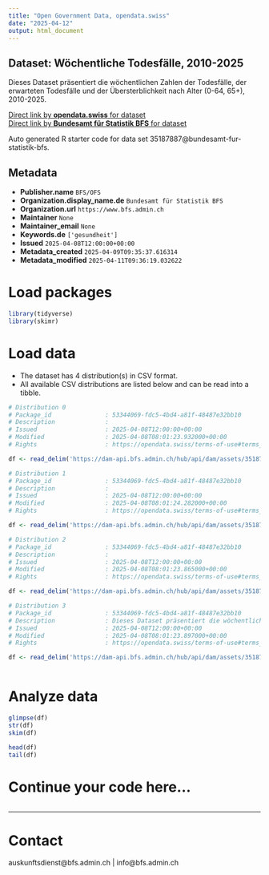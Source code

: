 ```yaml
---
title: "Open Government Data, opendata.swiss"
date: "2025-04-12"
output: html_document
---
```


## Dataset: Wöchentliche Todesfälle, 2010-2025

Dieses Dataset präsentiert die wöchentlichen Zahlen der Todesfälle, der erwarteten Todesfälle und der Übersterblichkeit nach Alter (0-64, 65+), 2010-2025.

[Direct link by **opendata.swiss** for dataset](https://opendata.swiss/de/dataset/wochentliche-todesfalle-2010-2025)<br>
[Direct link by **Bundesamt für Statistik BFS** for dataset](https://www.bfs.admin.ch/asset/de/ts-d-14.03.04.03-wr)

Auto generated R starter code for data set 35187887@bundesamt-fur-statistik-bfs.

## Metadata

- **Publisher.name** `BFS/OFS`
- **Organization.display_name.de** `Bundesamt für Statistik BFS`
- **Organization.url** `https://www.bfs.admin.ch`
- **Maintainer** `None`
- **Maintainer_email** `None`
- **Keywords.de** `['gesundheit']`
- **Issued** `2025-04-08T12:00:00+00:00`
- **Metadata_created** `2025-04-09T09:35:37.616314`
- **Metadata_modified** `2025-04-11T09:36:19.032622`


# Load packages

```r

library(tidyverse)
library(skimr)

```

# Load data

-   The dataset has 4 distribution(s) in CSV format.
-   All available CSV distributions are listed below and can be read into a tibble.

```r

# Distribution 0
# Package_id               : 53344069-fdc5-4bd4-a81f-48487e32bb10
# Description              : 
# Issued                   : 2025-04-08T12:00:00+00:00
# Modified                 : 2025-04-08T08:01:23.932000+00:00
# Rights                   : https://opendata.swiss/terms-of-use#terms_by_ask

df <- read_delim('https://dam-api.bfs.admin.ch/hub/api/dam/assets/35187912/master')

# Distribution 1
# Package_id               : 53344069-fdc5-4bd4-a81f-48487e32bb10
# Description              : 
# Issued                   : 2025-04-08T12:00:00+00:00
# Modified                 : 2025-04-08T08:01:24.282000+00:00
# Rights                   : https://opendata.swiss/terms-of-use#terms_by_ask

df <- read_delim('https://dam-api.bfs.admin.ch/hub/api/dam/assets/35187906/master')

# Distribution 2
# Package_id               : 53344069-fdc5-4bd4-a81f-48487e32bb10
# Description              : 
# Issued                   : 2025-04-08T12:00:00+00:00
# Modified                 : 2025-04-08T08:01:23.865000+00:00
# Rights                   : https://opendata.swiss/terms-of-use#terms_by_ask

df <- read_delim('https://dam-api.bfs.admin.ch/hub/api/dam/assets/35187901/master')

# Distribution 3
# Package_id               : 53344069-fdc5-4bd4-a81f-48487e32bb10
# Description              : Dieses Dataset präsentiert die wöchentlichen Zahlen der Todesfälle, der erwarteten Todesfälle und der Übersterblichkeit nach Alter (0-64, 65+), 2010-2025.
# Issued                   : 2025-04-08T12:00:00+00:00
# Modified                 : 2025-04-08T08:01:23.897000+00:00
# Rights                   : https://opendata.swiss/terms-of-use#terms_by_ask

df <- read_delim('https://dam-api.bfs.admin.ch/hub/api/dam/assets/35187915/master')



```

# Analyze data

```r

glimpse(df)
str(df)
skim(df)

head(df)
tail(df)

```

# Continue your code here...

```r

```

------------------------------------------------------------------------

# Contact

auskunftsdienst@bfs.admin.ch | info@bfs.admin.ch
